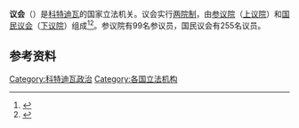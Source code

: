 '''议会'''（{{lang-fr|Parlement}}）是[[科特迪瓦|科特迪瓦]]的国家立法机关。议会实行[[两院制|两院制]]，由[[参议院_(科特迪瓦)|参议院]]（[[上议院|上议院]]）和[[国民议会_(科特迪瓦)|国民议会]]（[[下议院|下议院]]）组成<ref>{{cite news|url=http://www.constitutionnet.org/news/cote-divoire-voters-support-new-constitution-landslide-amid-low-turnout|title=Cote d'Ivoire voters support new constitution in landslide amid low turnout|accessdate=2020-01-26|archive-date=2018-10-25|archive-url=https://web.archive.org/web/20181025070911/http://www.constitutionnet.org/news/cote-divoire-voters-support-new-constitution-landslide-amid-low-turnout|dead-url=no}}</ref><ref>{{cite news|url=http://www.constitutionnet.org/news/innovations-draft-constitution-cote-divoire-towards-hyper-presidentialism|title=Innovations of the Draft Constitution of Cote d’Ivoire: Towards hyper-presidentialism?|accessdate=2020-01-26|archive-date=2019-04-08|archive-url=https://web.archive.org/web/20190408021122/http://constitutionnet.org/news/innovations-draft-constitution-cote-divoire-towards-hyper-presidentialism|dead-url=no}}</ref>。参议院有99名参议员，国民议会有255名议员。

==参考资料==
{{reflist}}

{{非洲题目|议会}}
{{国家两院制立法机关}}

[[Category:科特迪瓦政治|Category:科特迪瓦政治]]
[[Category:各国立法机构|Category:各国立法机构]]